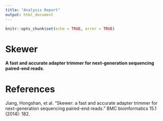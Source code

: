 ```yaml
---
title: "Analysis Report"
output: html_document
---
```


```r
knitr::opts_chunk$set(echo = TRUE, error = TRUE)
```

# Skewer

**A fast and accurate adapter trimmer for next-generation sequencing paired-end reads**.

# References

Jiang, Hongshan, et al. "Skewer: a fast and accurate adapter trimmer for next-generation sequencing paired-end reads." BMC bioinformatics 15.1 (2014): 182.